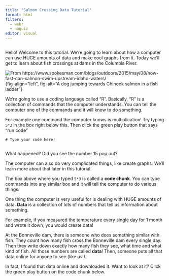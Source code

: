 ```yaml
---
title: "Salmon Crossing Data Tutorial"
format: html
filters:
  - webr
  - naquiz
editor: visual
---
```


```webr-r



```

Hello! Welcome to this tutorial. We're going to learn about how a computer can use HUGE amounts of data and make cool graphs from it. Today we'll get to learn about fish crossings at dams in the Columbia River.

![From https://www.spokesman.com/blogs/outdoors/2015/may/08/how-fast-can-salmon-swim-upstream-idaho-waters/](brainstorm_612_lessons/Images/salmon_dog.jpg){fig-align="left", fig-alt="A dog jumping towards Chinook salmon in a fish ladder"}

We're going to use a coding language called "R". Basically, "R" is a collection of commands that the computer understands. You can tell the computer one of the commands and it will know to do something. 

For example one command the computer knows is multiplication! Try typing `5*3` in the box right below this. Then click the green play button that says "run code" 

```webr-r
# Type your code here!


```

What happened? Did you see the number 15 pop out? 

The computer can also do very complicated things, like create graphs. We'll learn more about that later in this tutorial. 

The box above where you typed `5*3` is called a **code chunk**. You can type commands into any similar box and it will tell the computer to do various things. 

One thing the computer is very useful for is dealing with HUGE amounts of data. **Data** is a collection of lots of numbers that tell us information about something. 

For example, if you measured the temperature every single day for 1 month and wrote it down, you would create data! 

At the Bonneville dam, there is someone who does something similar with fish. They count how many fish cross the Bonneville dam every single day. Then they write down exactly how many fish they see, what time and what kind of fish. All those numbers are called **data**! Then, someone puts all that data online for anyone to see (like us!). 

In fact, I found that data online and downloaded it. Want to look at it? Click the green play button on the code chunk below. 

```webr-r

```




